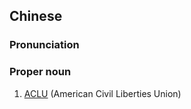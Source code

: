 ==Chinese==
{{zh-forms|s=美国民权联盟|type=222}}

===Pronunciation===
{{zh-pron
|m=Měiguó mínquán liánméng
|cat=pn
}}

===Proper noun===
{{zh-proper noun}}

# [[ACLU]] (American Civil Liberties Union)